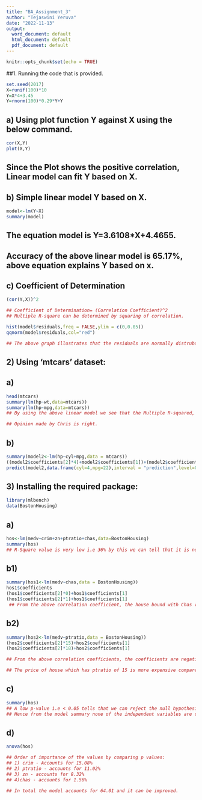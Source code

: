 ---
title: "BA_Assignment_3"
author: "Tejaswini Yeruva"
date: "2022-11-13"
output:
  word_document: default
  html_document: default
  pdf_document: default
---

```{r setup, include=FALSE}
knitr::opts_chunk$set(echo = TRUE)
```

##1. Running the code that is provided.

```{r}
set.seed(2017) 
X=runif(100)*10 
Y=X*4+3.45 
Y=rnorm(100)*0.29*Y+Y
```

## a) Using plot function Y against X using the below command.

```{r}
cor(X,Y)
plot(X,Y)
```

## Since the Plot shows the positive correlation, Linear model can fit Y based on X.

## b) Simple linear model Y based on X.

```{r}
model<-lm(Y~X)
summary(model)
```
## The equation model is Y=3.6108*X+4.4655.

## Accuracy of the above linear model is 65.17%, above equation explains Y based on x.

## c) Coefficient of Determination
```{r}
(cor(Y,X))^2

## Coefficient of Determination= (Correlation Coefficient)^2
## Multiple R-square can be determined by squaring of correlation.

hist(model$residuals,freq = FALSE,ylim = c(0,0.05))
qqnorm(model$residuals,col="red")

## The above graph illustrates that the residuals are normally distrubuted, So the linear model is appropriate.

```

## 2) Using 'mtcars' dataset:
## a)
```{r}
head(mtcars)
summary(lm(hp~wt,data=mtcars))
summary(lm(hp~mpg,data=mtcars))
## By using the above linear model we see that the Multiple R-squared, mpg has high r square value 60% compared to wt of car i.e 43.95%

## Opinion made by Chris is right.
```

## b) 
```{r}
summary(model2<-lm(hp~cyl+mpg,data = mtcars))
((model2$coefficients[2]*4)+model2$coefficients[1])+(model2$coefficients[3]*22)
predict(model2,data.frame(cyl=4,mpg=22),interval = "prediction",level=0.85)
```

## 3) Installing the required package:
```{r}
library(mlbench)
data(BostonHousing)
```

## a) 
```{r}
hos<-lm(medv~crim+zn+ptratio+chas,data=BostonHousing)
summary(hos)
## R-Square value is very low i.e 36% by this we can tell that it is not an accurate model.
```

## b1)
```{r}
summary(hos1<-lm(medv~chas,data = BostonHousing))
hos1$coefficients
(hos1$coefficients[2]*0)+hos1$coefficients[1]
(hos1$coefficients[2]*1)+hos1$coefficients[1]
 ## From the above correlation coefficient, the house bound with Chas river is more expensive than the one not bound of 0 with value 4.3
```

## b2)
```{r}
summary(hos2<-lm(medv~ptratio,data = BostonHousing))
(hos2$coefficients[2]*15)+hos2$coefficients[1]
(hos2$coefficients[2]*18)+hos2$coefficients[1]

## From the above correlation coefficients, the coefficients are negative hence we can say that if the ptratio increases the housing price decreases.

## The price of house which has ptratio of 15 is more expensive compared to price of house which has a ptratio of 18 by 6.471

```

## c)
```{r}
summary(hos)
## A low p-value i.e < 0.05 tells that we can reject the null hypothesis.
## Hence from the model summary none of the independent variables are considerable.
```

## d)
```{r}
anova(hos)

## Order of importance of the values by comparing p values:
## 1) crim - Accounts for 15.08% 
## 2) ptratio - accounts for 11.02%
## 3) zn - accounts for 8.32%
## 4)chas - accounts for 1.56%

## In total the model accounts for 64.01 and it can be improved.

```

